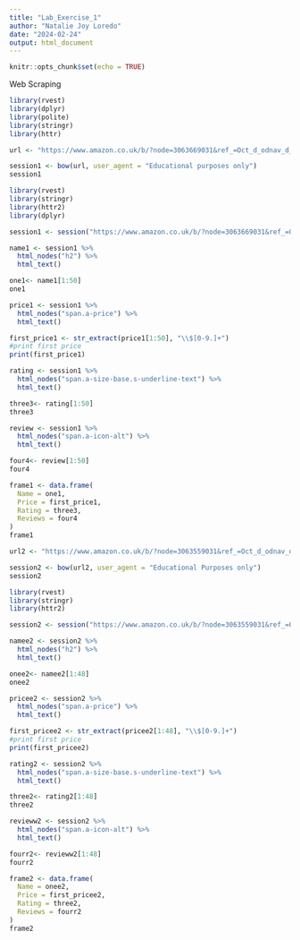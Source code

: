 ```yaml
---
title: "Lab_Exercise_1"
author: "Natalie Joy Loredo"
date: "2024-02-24"
output: html_document
---
```


```r
knitr::opts_chunk$set(echo = TRUE)
```
Web Scraping
```r
library(rvest)
library(dplyr)
library(polite)
library(stringr)
library(httr)

url <- "https://www.amazon.co.uk/b/?node=3063669031&ref_=Oct_d_odnav_d_3063457031_4&pd_rd_w=vNMPH&content-id=amzn1.sym.c6fcbfa3-a0cb-49d1-be17-9aeb9a6d61f8&pf_rd_p=c6fcbfa3-a0cb-49d1-be17-9aeb9a6d61f8&pf_rd_r=NJZ9X2KC10F4KJGTQ5ZK&pd_rd_wg=QEDnf&pd_rd_r=f0ec34c4-73be-442f-8641-c9522a8ddf2b"

session1 <- bow(url, user_agent = "Educational purposes only")
session1
```

```r
library(rvest)
library(stringr)
library(httr2)
library(dplyr)

session1 <- session("https://www.amazon.co.uk/b/?node=3063669031&ref_=Oct_d_odnav_d_3063457031_4&pd_rd_w=vNMPH&content-id=amzn1.sym.c6fcbfa3-a0cb-49d1-be17-9aeb9a6d61f8&pf_rd_p=c6fcbfa3-a0cb-49d1-be17-9aeb9a6d61f8&pf_rd_r=NJZ9X2KC10F4KJGTQ5ZK&pd_rd_wg=QEDnf&pd_rd_r=f0ec34c4-73be-442f-8641-c9522a8ddf2b")
```

```r
name1 <- session1 %>%
  html_nodes("h2") %>%
  html_text()

one1<- name1[1:50]
one1

price1 <- session1 %>%
  html_nodes("span.a-price") %>%
  html_text()

first_price1 <- str_extract(price1[1:50], "\\$[0-9.]+")
#print first price
print(first_price1)

rating <- session1 %>%
  html_nodes("span.a-size-base.s-underline-text") %>%
  html_text()

three3<- rating[1:50]
three3

review <- session1 %>%
  html_nodes("span.a-icon-alt") %>%
  html_text()

four4<- review[1:50]
four4
```

```r
frame1 <- data.frame(
  Name = one1,
  Price = first_price1,
  Rating = three3,
  Reviews = four4
)
frame1
```

```r

url2 <- "https://www.amazon.co.uk/b/?node=3063559031&ref_=Oct_d_odnav_d_3063457031_3&pd_rd_w=47deF&content-id=amzn1.sym.c6fcbfa3-a0cb-49d1-be17-9aeb9a6d61f8&pf_rd_p=c6fcbfa3-a0cb-49d1-be17-9aeb9a6d61f8&pf_rd_r=TPCKANG1V7R4GXMKY7MF&pd_rd_wg=tOTt0&pd_rd_r=82997abb-9b0f-41b1-8fe6-1e78efa48172"

session2 <- bow(url2, user_agent = "Educational Purposes only")
session2
```
```r
library(rvest)
library(stringr)
library(httr2)

session2 <- session("https://www.amazon.co.uk/b/?node=3063559031&ref_=Oct_d_odnav_d_3063457031_3&pd_rd_w=47deF&content-id=amzn1.sym.c6fcbfa3-a0cb-49d1-be17-9aeb9a6d61f8&pf_rd_p=c6fcbfa3-a0cb-49d1-be17-9aeb9a6d61f8&pf_rd_r=TPCKANG1V7R4GXMKY7MF&pd_rd_wg=tOTt0&pd_rd_r=82997abb-9b0f-41b1-8fe6-1e78efa48172")
```

```r
namee2 <- session2 %>%
  html_nodes("h2") %>%
  html_text()

onee2<- namee2[1:48]
onee2

pricee2 <- session2 %>%
  html_nodes("span.a-price") %>%
  html_text()

first_pricee2 <- str_extract(pricee2[1:48], "\\$[0-9.]+")
#print first price
print(first_pricee2)

rating2 <- session2 %>%
  html_nodes("span.a-size-base.s-underline-text") %>%
  html_text()

three2<- rating2[1:48]
three2

revieww2 <- session2 %>%
  html_nodes("span.a-icon-alt") %>%
  html_text()

fourr2<- revieww2[1:48]
fourr2

frame2 <- data.frame(
  Name = onee2,
  Price = first_pricee2,
  Rating = three2,
  Reviews = fourr2
)
frame2
```
